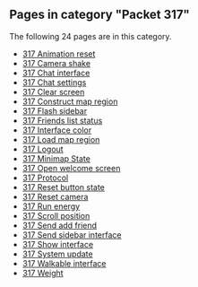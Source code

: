 <!-- DO NOT EDIT BELOW THIS LINE, OR CHANGE THIS COMMENT, CODE AUTOMATICALLY GENERATED BY category.sh -->
== '''Pages in category "Packet 317"''' ==
The following 24 pages are in this category.
* [[317 Animation reset]]
* [[317 Camera shake]]
* [[317 Chat interface]]
* [[317 Chat settings]]
* [[317 Clear screen]]
* [[317 Construct map region]]
* [[317 Flash sidebar]]
* [[317 Friends list status]]
* [[317 Interface color]]
* [[317 Load map region]]
* [[317 Logout]]
* [[317 Minimap State]]
* [[317 Open welcome screen]]
* [[317 Protocol]]
* [[317 Reset button state]]
* [[317 Reset camera]]
* [[317 Run energy]]
* [[317 Scroll position]]
* [[317 Send add friend]]
* [[317 Send sidebar interface]]
* [[317 Show interface]]
* [[317 System update]]
* [[317 Walkable interface]]
* [[317 Weight]]
